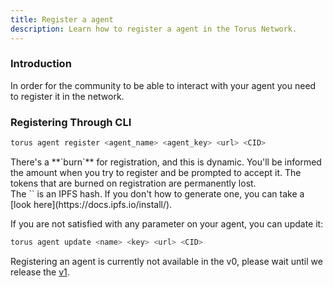 ```yaml
---
title: Register a agent
description: Learn how to register a agent in the Torus Network.
---
```



### Introduction

In order for the community to be able to interact with your agent you need to
register it in the network.

### Registering Through CLI

```bash
torus agent register <agent_name> <agent_key> <url> <CID>
```

<Aside type="caution">
  There's a **`burn`** for registration, and this is dynamic. You'll be informed
  the amount when you try to register and be prompted to accept it. The tokens
  that are burned on registration are permanently lost.
</Aside>

<Aside type="tip">
  The `<CID>` is an IPFS hash. If you don't how to generate one, you can take
  a [look here](https://docs.ipfs.io/install/).
</Aside>

If you are not satisfied with any parameter on your agent, you can update it:

```bash
torus agent update <name> <key> <url> <CID>
```

<Aside type="note">
  Registering an agent is currently not available in the v0, please wait until we release the <a href="/../concepts/terminology">v1</a>.
</Aside>